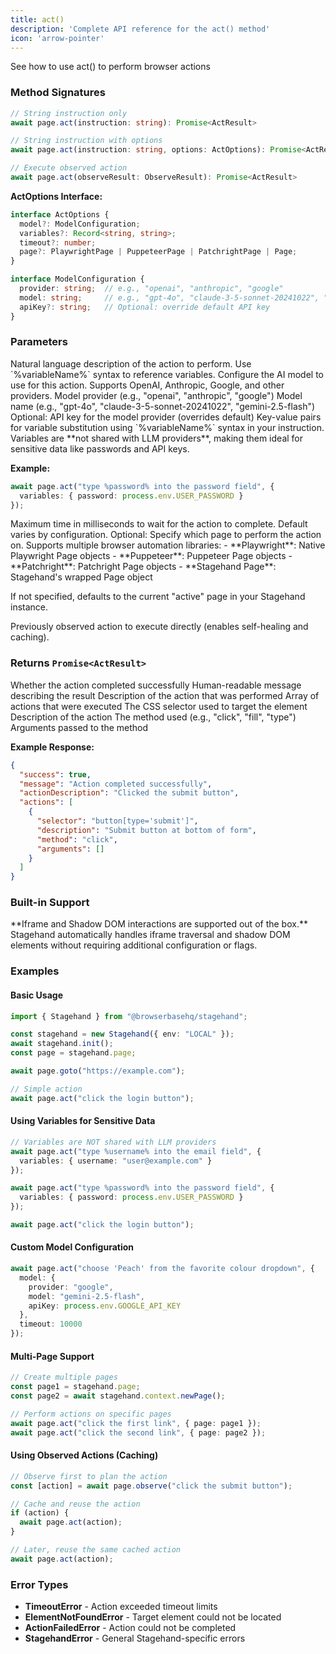 ```yaml
---
title: act()
description: 'Complete API reference for the act() method'
icon: 'arrow-pointer'
---
```


<CardGroup cols={1}>
<Card title="Act" icon="arrow-pointer" href="/basics/act">
  See how to use act() to perform browser actions
</Card>
</CardGroup>

### Method Signatures

<Tabs>
<Tab title="TypeScript">

```typescript
// String instruction only
await page.act(instruction: string): Promise<ActResult>

// String instruction with options
await page.act(instruction: string, options: ActOptions): Promise<ActResult>

// Execute observed action
await page.act(observeResult: ObserveResult): Promise<ActResult>
```

**ActOptions Interface:**
```typescript
interface ActOptions {
  model?: ModelConfiguration;
  variables?: Record<string, string>;
  timeout?: number;
  page?: PlaywrightPage | PuppeteerPage | PatchrightPage | Page;
}

interface ModelConfiguration {
  provider: string;  // e.g., "openai", "anthropic", "google"
  model: string;     // e.g., "gpt-4o", "claude-3-5-sonnet-20241022", "gemini-2.5-flash"
  apiKey?: string;   // Optional: override default API key
}
```

</Tab>

</Tabs>

### Parameters

<ParamField path="instruction" type="string" required>
  Natural language description of the action to perform. Use `%variableName%` syntax to reference variables.
</ParamField>

<ParamField path="model" type="ModelConfiguration" optional>
  Configure the AI model to use for this action. Supports OpenAI, Anthropic, Google, and other providers.

  <Expandable title="Model Configuration">
    <ParamField path="provider" type="string">
      Model provider (e.g., "openai", "anthropic", "google")
    </ParamField>
    <ParamField path="model" type="string">
      Model name (e.g., "gpt-4o", "claude-3-5-sonnet-20241022", "gemini-2.5-flash")
    </ParamField>
    <ParamField path="apiKey" type="string">
      Optional: API key for the model provider (overrides default)
    </ParamField>
  </Expandable>
</ParamField>

<ParamField path="variables" type="Record<string, string>" optional>
  Key-value pairs for variable substitution using `%variableName%` syntax in your instruction. Variables are **not shared with LLM providers**, making them ideal for sensitive data like passwords and API keys.

  **Example:**
  ```typescript
  await page.act("type %password% into the password field", {
    variables: { password: process.env.USER_PASSWORD }
  });
  ```
</ParamField>

<ParamField path="timeout" type="number" optional>
  Maximum time in milliseconds to wait for the action to complete. Default varies by configuration.
</ParamField>

<ParamField path="page" type="PlaywrightPage | PuppeteerPage | PatchrightPage | Page" optional>
  Optional: Specify which page to perform the action on. Supports multiple browser automation libraries:
  - **Playwright**: Native Playwright Page objects
  - **Puppeteer**: Puppeteer Page objects
  - **Patchright**: Patchright Page objects
  - **Stagehand Page**: Stagehand's wrapped Page object

  If not specified, defaults to the current "active" page in your Stagehand instance.
</ParamField>

<ParamField path="observeResult" type="ObserveResult" optional>
  Previously observed action to execute directly (enables self-healing and caching).
</ParamField>

### Returns `Promise<ActResult>`

<ResponseField name="success" type="boolean">
  Whether the action completed successfully
</ResponseField>

<ResponseField name="message" type="string">
  Human-readable message describing the result
</ResponseField>

<ResponseField name="actionDescription" type="string">
  Description of the action that was performed
</ResponseField>

<ResponseField name="actions" type="Action[]">
  Array of actions that were executed

  <Expandable title="Action">
    <ResponseField name="selector" type="string">
      The CSS selector used to target the element
    </ResponseField>
    <ResponseField name="description" type="string">
      Description of the action
    </ResponseField>
    <ResponseField name="method" type="string">
      The method used (e.g., "click", "fill", "type")
    </ResponseField>
    <ResponseField name="arguments" type="string[]">
      Arguments passed to the method
    </ResponseField>
  </Expandable>
</ResponseField>

**Example Response:**
```json
{
  "success": true,
  "message": "Action completed successfully",
  "actionDescription": "Clicked the submit button",
  "actions": [
    {
      "selector": "button[type='submit']",
      "description": "Submit button at bottom of form",
      "method": "click",
      "arguments": []
    }
  ]
}
```

### Built-in Support

<Note>
**Iframe and Shadow DOM interactions are supported out of the box.** Stagehand automatically handles iframe traversal and shadow DOM elements without requiring additional configuration or flags.
</Note>

### Examples

#### Basic Usage

```typescript
import { Stagehand } from "@browserbasehq/stagehand";

const stagehand = new Stagehand({ env: "LOCAL" });
await stagehand.init();
const page = stagehand.page;

await page.goto("https://example.com");

// Simple action
await page.act("click the login button");
```

#### Using Variables for Sensitive Data

```typescript
// Variables are NOT shared with LLM providers
await page.act("type %username% into the email field", {
  variables: { username: "user@example.com" }
});

await page.act("type %password% into the password field", {
  variables: { password: process.env.USER_PASSWORD }
});

await page.act("click the login button");
```

#### Custom Model Configuration

```typescript
await page.act("choose 'Peach' from the favorite colour dropdown", {
  model: {
    provider: "google",
    model: "gemini-2.5-flash",
    apiKey: process.env.GOOGLE_API_KEY
  },
  timeout: 10000
});
```

#### Multi-Page Support

```typescript
// Create multiple pages
const page1 = stagehand.page;
const page2 = await stagehand.context.newPage();

// Perform actions on specific pages
await page.act("click the first link", { page: page1 });
await page.act("click the second link", { page: page2 });
```

#### Using Observed Actions (Caching)

```typescript
// Observe first to plan the action
const [action] = await page.observe("click the submit button");

// Cache and reuse the action
if (action) {
  await page.act(action);
}

// Later, reuse the same cached action
await page.act(action);
```

### Error Types

- **TimeoutError** - Action exceeded timeout limits
- **ElementNotFoundError** - Target element could not be located
- **ActionFailedError** - Action could not be completed
- **StagehandError** - General Stagehand-specific errors